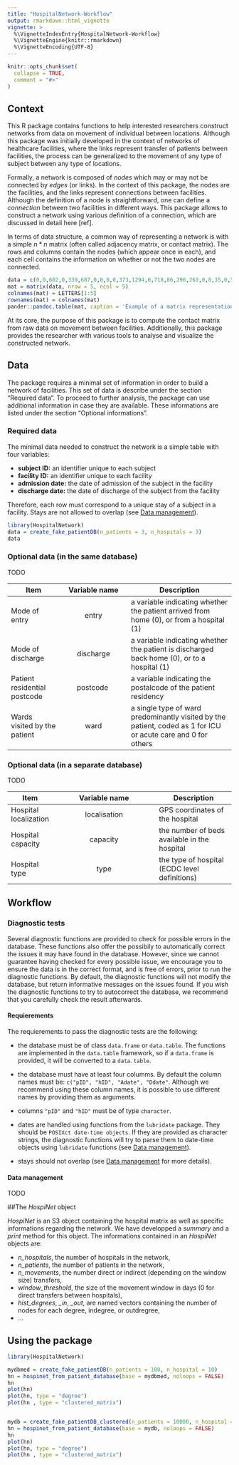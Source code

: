 ```yaml
---
title: "HospitalNetwork-Workflow"
output: rmarkdown::html_vignette
vignette: >
  %\VignetteIndexEntry{HospitalNetwork-Workflow}
  %\VignetteEngine{knitr::rmarkdown}
  %\VignetteEncoding{UTF-8}
---
```


```r
knitr::opts_chunk$set(
  collapse = TRUE,
  comment = "#>"
)
```

## Context

This R package contains functions to help interested researchers construct networks from data on movement of individual between locations. Although this package was initially developed in the context of networks of healthcare facilities, where the links represent transfer of patients between facilities, the process can be generalized to the movement of any type of subject between any type of locations.

Formally, a network is composed of *nodes* which may or may not be connected by *edges* (or links). In the context of this package, the nodes are the facilities, and the links represent connections between facilities. Although the definition of a node is straightforward, one can define a *connection* between two facilities in different ways. This package allows to construct a network using various definition of a connection, which are discussed in detail here [ref].

In terms of data structure, a common way of representing a network is with a simple $n*n$ matrix (often called adjacency matrix, or contact matrix). The rows and columns contain the nodes (which appear once in each), and each cell contains the information on whether or not the two nodes are connected.


```r
data = c(0,0,602,0,339,687,0,0,0,0,373,1294,0,718,86,296,263,0,0,35,0,598,0,0,0)
mat = matrix(data, nrow = 5, ncol = 5)
colnames(mat) = LETTERS[1:5]
rownames(mat) = colnames(mat)
pander::pandoc.table(mat, caption = 'Example of a matrix representation of a 5-nodes network. By convention, the rows contain the facilities of origin, and the columns contain the target facilities. Each cell contains the number of subjects transfered.', )
```

At its core, the purpose of this package is to compute the contact matrix from raw data on movement between facilities. Additionally, this package provides the researcher with various tools to analyse and visualize the constructed network.


## Data

The package requires a minimal set of information in order to build a network of facilities. This set of data is describe under the section "Required data". To proceed to further analysis, the package can use additional information in case they are available. These informations are listed under the section "Optional informations". 

### Required data

The minimal data needed to construct the network is a simple table with four variables:

* **subject ID:** an identifier unique to each subject
* **facility ID:** an identifier unique to each facility
* **admission date:** the date of admission of the subject in the facility
* **discharge date:** the date of discharge of the subject from the facility

Therefore, each row must correspond to a unique stay of a subject in a facility. Stays are not allowed to overlap (see [Data management](#datamanagement)).

```r
library(HospitalNetwork)
data = create_fake_patientDB(n_patients = 3, n_hospitals = 3)
data
```

### Optional data (in the same database)

TODO

| Item          | Variable name     | Description                 |
|---------------|:-----------------:|-----------------------------|
|Mode of entry | entry | a variable indicating whether the patient arrived from home (0), or from a hospital (1) |
|Mode of discharge | discharge | a variable indicating whether the patient is discharged back home (0), or to a hospital (1) |
|Patient residential postcode | postcode | a variable indicating the postalcode of the patient residency |
|Wards visited by the patient | ward | a single type of ward predominantly visited by the patient, coded as 1 for ICU or acute care and 0 for others |

### Optional data (in a separate database)

TODO

|Item| Variable name |Description|
|----|:-------------:|-----------|
|Hospital localization| localisation | GPS coordinates of the hospital|
|Hospital capacity | capacity | the number of beds available in the hospital|
|Hospital type | type | the type of hospital (ECDC level definitions)|

## Workflow

### Diagnostic tests {#diag}

Several diagnostic functions are provided to check for possible errors in the database. These functions also offer the possibily to automatically correct the issues it may have found in the database. However, since we cannot guarantee having checked for every possible issue, we encourage you to ensure the data is in the correct format, and is free of errors, prior to run the diagnostic functions. By default, the diagnostic functions will not modify the database, but return informative messages on the issues found. If you wish the diagnostic functions to try to autocorrect the database, we recommend that you carefully check the result afterwards. 

#### Requierements

The requierements to pass the diagnostic tests are the following:

* the database must be of class ```data.frame``` or ```data.table```. The functions are implemented in the ```data.table``` framework, so if a ```data.frame``` is provided, it will be converted to a ```data.table```.

* the database must have at least four columms. By default the column names must be: ```c("pID", "hID", "Adate", "Ddate"```. Although we recommend using these column names, it is possible to use different names by providing them as arguments.

* columns ```"pID"``` and ```"hID"``` must be of type ```character```.

* dates are handled using functions from the ```lubridate``` package. They should be ```POSIXct date-time objects```. If they are provided as character strings, the diagnostic functions will try to parse them to date-time objects using ```lubridate``` functions (see [Data management](#datamanagement)).

* stays should not overlap (see [Data management](#datamanagement) for more details).

#### Data management {#datamanagement}

TODO

##The *HospiNet* object

*HospiNet* is an S3 object containing the hospital matrix as well as specific informations regarding the network. We have developped a *summary* and a *print* method for this object. 
The informations contained in an *HospiNet* objects are: 

* *n_hospitals*, the number of hospitals in the network,
* *n_patients*, the number of patients in the network,
* *n_movements*, the number direct or indirect (depending on the window size) transfers,
* *window_threshold*, the size of the movement window in days (0 for direct transfers between hospitals),
* *hist_degrees*, *\_in*, *\_out*, are named vectors containing the number of nodes for each degree, indegree, or outdregree,
* ...


## Using the package

```r
library(HospitalNetwork)

mydbmed = create_fake_patientDB(n_patients = 100, n_hospital = 10)
hn = hospinet_from_patient_database(base = mydbmed, noloops = FALSE)
hn
plot(hn)
plot(hn, type = "degree")
plot(hn , type = "clustered_matrix")


mydb = create_fake_patientDB_clustered(n_patients = 10000, n_hospital = 500, n_clusters = 5)
hn = hospinet_from_patient_database(base = mydb, noloops = FALSE)
hn
plot(hn)
plot(hn, type = "degree")
plot(hn , type = "clustered_matrix")
```


